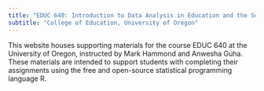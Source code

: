 ```yaml
---
title: "EDUC 640: Introduction to Data Analysis in Education and the Social Sciences"
subtitle: "College of Education, University of Oregon"
---
```


This website houses supporting materials for the course EDUC 640 at the University of Oregon, instructed by Mark Hammond and Anwesha Guha. These materials are intended to support students with completing their assignments using the free and open-source statistical programming language R.


